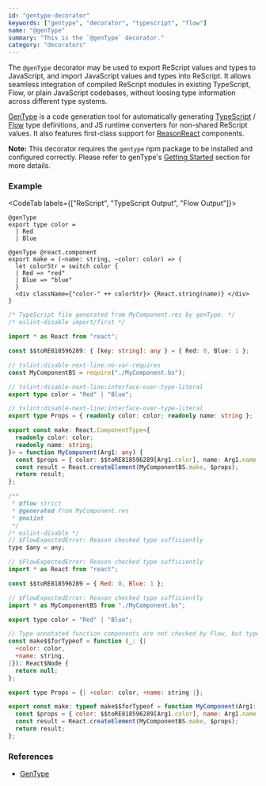 ```yaml
---
id: "gentype-decorator"
keywords: ["gentype", "decorator", "typescript", "flow"]
name: "@genType"
summary: "This is the `@genType` decorator."
category: "decorators"
---
```


The `@genType` decorator may be used to export ReScript values and types to JavaScript, and import JavaScript values and types into ReScript. It allows seamless integration of compiled ReScript modules in existing TypeScript, Flow, or plain JavaScript codebases, without loosing type information across different type systems.

[GenType](/docs/gentype/latest/introduction) is a code generation tool for automatically generating [TypeScript](https://www.typescriptlang.org/) / [Flow](https://flow.org/) type definitions, and JS runtime converters for non-shared ReScript values. It also features first-class support for [ReasonReact](https://reasonml.github.io/reason-react/) components.

**Note:** This decorator requires the `gentype` npm package to be installed and configured correctly. Please refer to genType's [Getting Started](/docs/gentype/latest/getting-started) section for more details.

### Example

<CodeTab labels={["ReScript", "TypeScript Output", "Flow Output"]}>

```res
@genType
export type color =
  | Red
  | Blue

@genType @react.component
export make = (~name: string, ~color: color) => {
  let colorStr = switch color {
  | Red => "red"
  | Blue => "blue"
  }
  <div className={"color-" ++ colorStr}> {React.string(name)} </div>
}
```

```ts
/* TypeScript file generated from MyComponent.res by genType. */
/* eslint-disable import/first */

import * as React from "react";

const $$toRE818596289: { [key: string]: any } = { Red: 0, Blue: 1 };

// tslint:disable-next-line:no-var-requires
const MyComponentBS = require("./MyComponent.bs");

// tslint:disable-next-line:interface-over-type-literal
export type color = "Red" | "Blue";

// tslint:disable-next-line:interface-over-type-literal
export type Props = { readonly color: color; readonly name: string };

export const make: React.ComponentType<{
  readonly color: color;
  readonly name: string;
}> = function MyComponent(Arg1: any) {
  const $props = { color: $$toRE818596289[Arg1.color], name: Arg1.name };
  const result = React.createElement(MyComponentBS.make, $props);
  return result;
};
```

```js
/**
 * @flow strict
 * @generated from MyComponent.res
 * @nolint
 */
/* eslint-disable */
// $FlowExpectedError: Reason checked type sufficiently
type $any = any;

// $FlowExpectedError: Reason checked type sufficiently
import * as React from "react";

const $$toRE818596289 = { Red: 0, Blue: 1 };

// $FlowExpectedError: Reason checked type sufficiently
import * as MyComponentBS from "./MyComponent.bs";

export type color = "Red" | "Blue";

// Type annotated function components are not checked by Flow, but typeof() works.
const make$$forTypeof = function (_: {|
  +color: color,
  +name: string,
|}): React$Node {
  return null;
};

export type Props = {| +color: color, +name: string |};

export const make: typeof make$$forTypeof = function MyComponent(Arg1: $any) {
  const $props = { color: $$toRE818596289[Arg1.color], name: Arg1.name };
  const result = React.createElement(MyComponentBS.make, $props);
  return result;
};
```

</CodeTab>

### References

* [GenType](/docs/gentype/latest/introduction)
